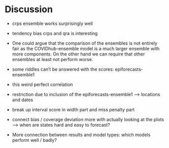 # Discussion


- crps ensemble works surprisingly well
- tendency bias crps and qra is interesting
- One could argue that the comparison of the ensembles is not entirely fair as the COVIDhub-ensemble model is a much larger ensemble with more components. On the other hand we can require that other ensembles at least not perform worse. 

- some riddles can't be answered with the scores: epiforecasts-ensemble1
- this weird perfect correlation

- restriction due to inclusion of the epiforecasts-ensemble1 --> locations and dates
- break up interval score in width part and miss penalty part



- connect bias / coverage deviation more with actually looking at the plots --> when are states hard and easy to forecast? 
- More connection between results and model types: which models perform well / badly?

